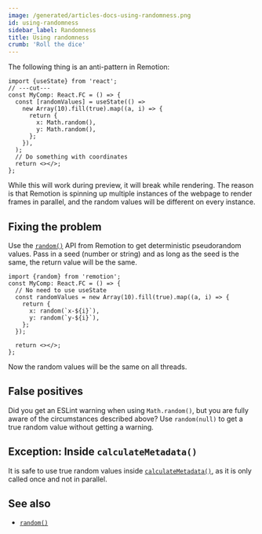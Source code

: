 ```yaml
---
image: /generated/articles-docs-using-randomness.png
id: using-randomness
sidebar_label: Randomness
title: Using randomness
crumb: 'Roll the dice'
---
```


The following thing is an anti-pattern in Remotion:

```tsx twoslash
import {useState} from 'react';
// ---cut---
const MyComp: React.FC = () => {
  const [randomValues] = useState(() =>
    new Array(10).fill(true).map((a, i) => {
      return {
        x: Math.random(),
        y: Math.random(),
      };
    }),
  );
  // Do something with coordinates
  return <></>;
};
```

While this will work during preview, it will break while rendering. The reason is that Remotion is spinning up multiple instances of the webpage to render frames in parallel, and the random values will be different on every instance.

## Fixing the problem

Use the [`random()`](/docs/random) API from Remotion to get deterministic pseudorandom values. Pass in a seed (number or string) and as long as the seed is the same, the return value will be the same.

```tsx twoslash {5-6}
import {random} from 'remotion';
const MyComp: React.FC = () => {
  // No need to use useState
  const randomValues = new Array(10).fill(true).map((a, i) => {
    return {
      x: random(`x-${i}`),
      y: random(`y-${i}`),
    };
  });

  return <></>;
};
```

Now the random values will be the same on all threads.

## False positives

Did you get an ESLint warning when using `Math.random()`, but you are fully aware of the circumstances described above? Use `random(null)` to get a true random value without getting a warning.

## Exception: Inside `calculateMetadata()`

It is safe to use true random values inside [`calculateMetadata()`](/docs/calculate-metadata), as it is only called once and not in parallel.

## See also

- [`random()`](/docs/random)
